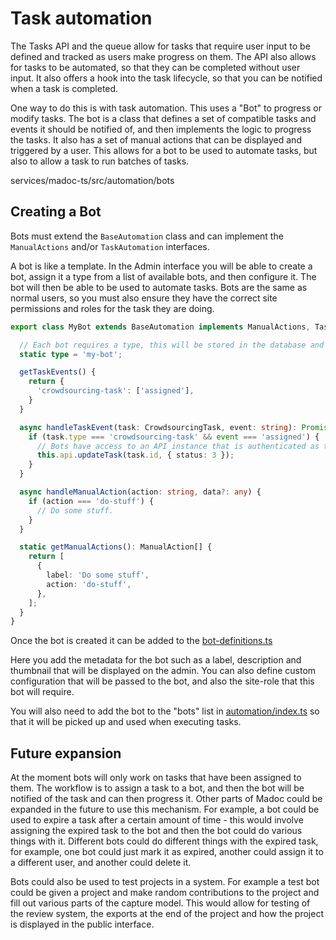 
# Task automation

The Tasks API and the queue allow for tasks that require user input to be defined and tracked as users make progress on
them. The API also allows for tasks to be automated, so that they can be completed without user input. It also offers
a hook into the task lifecycle, so that you can be notified when a task is completed.

One way to do this is with task automation. This uses a "Bot" to progress or modify tasks. The bot is a class that
defines a set of compatible tasks and events it should be notified of, and then implements the logic to progress the
tasks. It also has a set of manual actions that can be displayed and triggered by a user. This allows for a bot to
be used to automate tasks, but also to allow a task to run batches of tasks.

<Codebase label="Bots">services/madoc-ts/src/automation/bots</Codebase>

## Creating a Bot

Bots must extend the `BaseAutomation` class and can implement the `ManualActions` and/or `TaskAutomation` interfaces.

A bot is like a template. In the Admin interface you will be able to create a bot, assign it a type from a list of
available bots, and then configure it. The bot will then be able to be used to automate tasks. Bots are the same
as normal users, so you must also ensure they have the correct site permissions and roles for the task they are doing.

```ts
export class MyBot extends BaseAutomation implements ManualActions, TaskAutomation {

  // Each bot requires a type, this will be stored in the database and used to identify the bot.
  static type = 'my-bot';

  getTaskEvents() {
    return {
      'crowdsourcing-task': ['assigned'],
    }
  }

  async handleTaskEvent(task: CrowdsourcingTask, event: string): Promise<void> {
    if (task.type === 'crowdsourcing-task' && event === 'assigned') {
      // Bots have access to an API instance that is authenticated as the bot.
      this.api.updateTask(task.id, { status: 3 });
    }
  }

  async handleManualAction(action: string, data?: any) {
    if (action === 'do-stuff') {
      // Do some stuff.
    }
  }

  static getManualActions(): ManualAction[] {
    return [
      {
        label: 'Do some stuff',
        action: 'do-stuff',
      },
    ];
  }
}
```

Once the bot is created it can be added to the [bot-definitions.ts](https://github.com/digirati-co-uk/madoc-platform/blob/main/services/madoc-ts/src/automation/bot-definitions.ts)

Here you add the metadata for the bot such as a label, description and thumbnail that will be displayed on the admin.
You can also define custom configuration that will be passed to the bot, and also the site-role that this bot will require.

You will also need to add the bot to the "bots" list in [automation/index.ts](https://github.com/digirati-co-uk/madoc-platform/blob/main/services/madoc-ts/src/automation/index.ts)
so that it will be picked up and used when executing tasks.

## Future expansion

At the moment bots will only work on tasks that have been assigned to them. The workflow is to assign a task to a bot,
and then the bot will be notified of the task and can then progress it. Other parts of Madoc could be expanded in the
future to use this mechanism. For example, a bot could be used to expire a task after a certain amount of time - this
would involve assigning the expired task to the bot and then the bot could do various things with it. Different bots
could do different things with the expired task, for example, one bot could just mark it as expired, another could
assign it to a different user, and another could delete it.

Bots could also be used to test projects in a system. For example a test bot could be given a project and make random
contributions to the project and fill out various parts of the capture model. This would allow for testing of the
review system, the exports at the end of the project and how the project is displayed in the public interface.
